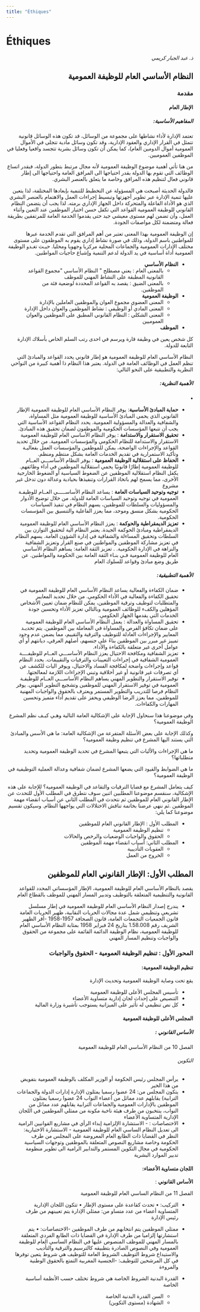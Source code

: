 ```yaml
---
title: "Éthiques"
---
```


# Éthiques


<div dir="rtl">

_ذ. عبد الجبار كريمي_

<Download />

## النظام الأساسي العام للوظيفة العمومية

### مقدمة

#### الإطار العام

##### المفاهيم الأساسية:

تعتمد الإدارة لأداء نشاطها على مجموعة من الوسائل، قد تكون هذه الوسائل قانونية تتمثل في القرار الإداري والعقود الإدارية، وقد تكون وسائل مادية تتجلى في الأموال العمومية أموال الدومين العام)، كما يمكن أن تكون وسائل بشرية تتجسد واقعيا وفعليا في الموظفين العموميين.

من هنا تأتي أهمية موضوع الوظيفة العمومية لأنه مجال مرتبط بتطور الدولة، فبقدر اتساع الوظائف التي تقوم بها الدولة بقدر احتياجها الى المرافق العامة واحتياجها الى إطار قانوني فعال
لتنظيم هذه المرافق وخاصة ما يتعلق بالعنصر البشري.

فالدولة الحديثة أصبحت هي المسؤولة عن التخطيط للتنمية بإبعادها المختلفة، لذا يتعين عليها تنمية الإدارة عبر تطوير أجهزتها وتبسيط إجراءات العمل والاهتمام بالعنصر البشري الذي هو الأداة الفاعلة والمتحركة داخل الجهاز الإداري برمته. لذا يجب أن يتضمن النظام القانوني للوظيفة العمومية القواعد التي تكفل حسن اختيار الموظفين عند التعين وأثناء العمل، وأن تضمن لهم مستوى معيشي جيد حتى يقدموا الخدمة العامة للمرتفقين بطريقة فعالة ومتضمنة لكل مواصفات الجودة.

إن الوظيفة العمومية بهذا المعنى تعتبر من أهم المرافق التي تقدم الخدمة عبرها للمواطنين باسم الدولة، وذلك في صورة نشاط إداري يقوم به الموظفون على مستوى مختلف الإدارات العمومية والجماعات المحلية مركزيا وجهويا ومحليا. حيـث تغـدو الوظيفة العمومية أداة أساسية في يد الدولة لدعم التنمية
وإشباع حاجيات المواطنين.

- **النظام الأساسي**
  - بالمعنى العام : يعني مصطلح " النظام الأساسي "مجموع القواعد القانونية المطبقة على النشاط المهني للموظف
  - بالمعنى الضيق : يقصد به القواعد المحددة لوضعية فئة من الموظفين.
- **الوظيفة العمومية**
  - المعنى العضوي مجموع العوان والموظفين العاملين بالإدارة
  - المعنى المادي أو الوظيفي : نشاط الموظفين والعوان داخل الإدارة
  - المعنى الشكلي : النظام القانوني المطبق على الموظفين والعوان العموميين
- **الموظف**

كل شخص يعين في وظيفة قارة ويرسم في احدى رتب السلم الخاص بأسلاك الإدارة التابعة للدولة.

النظام الأساسي العام للوظيفة العمومية هو إطار قانوني يحدد القواعد والمبادئ التي تنظم العمل في الوظائف العامة في الدولة. يعتبر هذا النظام ذا أهمية كبيرة من النواحي النظرية والتطبيقية على النحو التالي:

##### الأهمية النظرية:

•

- **حماية المبادئ الأساسية**: يوفر النظام الأساسي العام للوظيفة العمومية الإطار القانوني الذي يحمي المبادئ الأساسية للوظيفة العمومية مثل المساواة، والشفافية والعدالة والمسؤولية العمومية. يحدد النظام القواعد الأساسية التي يجب أن تتبعها المؤسسات الحكومية والموظفون لضمان تحقيق هذه المبادئ.
- **تحقيق الاستقرار والاستدامة** : يوفر النظام الأساسي العام للوظيفة العمومية الاستقرار والاستدامة للنظام الحكومي والمؤسسات العمومية. من خلال تحديد القواعد والإجراءات الواضحة، يمكن للموظفين والمؤسسات العمل بفعاليـة وتأكيد الاستمرارية في تقديم الخدمات العامة بشكل منتظم ومنظم.
- **الحفاظ على استقلالية الوظيفة العمومية** : يوفر النظام الأساســـي العــام للوظيفة العمومية إطارًا قانونيًا يحمي استقلالية الموظفين في أداء وظائفهم. يكفل النظام استقلالية الموظفين عن الضغوط السياسية أو الضغوط الخارجية الأخرى، مما يسمح لهم باتخاذ القرارات وتنفيذها بحيادية وعدالة دون تدخل غير مشروع
- **توجيه وتوحيد السياسات العامة** : يساعد النظام الأساســـــي العــام للوظيفـة العمومية في توجيه وتوحيد السياسات العامة للدولة. من خلال توضيح الأدوار والمسؤوليات والسلطات للموظفين، يسهم النظام في تنفيذ السياسات الحكومية بشكل منسق وموحد، مما يعزز الفاعلية والتنسيق بين المؤسسات
  الحكومية.
- **تعزيز الديمقراطية والحوكمة** : يعزز النظام الأساسي العام للوظيفة العمومية الديمقراطية ومبادئ الحوكمة الجيدة. يعتبر النظام الية لتحقيق التوازن بين السلطات وتحقيق المساءلة والشفافية في إدارة الشؤون العامة. يسهم النظام في تعزيز مشاركة الموظفين والمواطنين في صنع القرار وتعزيز الشفافية والنزاهة في الإدارة الحكومية.
  . تعزيز الثقة العامة: يساهم النظام الأساسي العام للوظيفة العمومية فـي بنـاء الثقة العامة بين الحكومة والمواطنين. عن طريق وضع مبادئ وقواعد للسلوك
  العام

##### الأهمية التطبيقية:

- ضمان الكفاءة والفعالية يساعد النظام الأساسي العام للوظيفة العمومية في تحقيق الكفاءة والفعالية في الأداء الحكومي. من خلال تحديد المعايير والمتطلبات لتوظيف وترقية الموظفين، يمكن للنظام ضمان تعيين الأشخاص المؤهلين والكفء للوظائف العمومية وبالتالي تعزيز الأداء وتحسين جودة الخدمات التي يقدمها الجهاز الحكومي.
- تحقيق المساواة والعدالة : يعمل النظام الأساسي العام للوظيفة العمومية على ضمان تكافؤ الفرص والمساواة في المعاملة بين الموظفين. يتم تحديـد المعايير والإجراءات العادلة للتوظيف والترقية والتقييم، مما يضمن عدم وجود تمييز غير مبرر بين الموظفين بناءً على جنسهم، أصلهم العرقي، ديانتهم أو أي عوامل أخرى غير متعلقة بالكفاءة والأداء.
- تعزيز الشفافية ومكافحة الاحتيال يعزز النظام الأساســـي العــام للوظيفــــة العمومية الشفافية في إجراءات التعيينات والترقيات والتقييمات. يحدد النظام قواعد وإجراءات واضحة لمكافحة الفساد والاحتيال، ويوفر اليات للكشف عن أي تصرفات غير قانونية أو غير أخلاقية وتبني الإجراءات اللازمة لمعالجتها.
- توفير الاستقرار والتطوير المهني يساهم النظام الأساســـي العــام للوظيفـة العمومية في توفير الاستقرار المهني للموظفين وتشجيع التطوير المهني. يوفر النظام فرصا للتدريب والتطوير المستمر ويعترف بالحقوق والواجبات المهنية للموظفين، مما يعزز الرضا الوظيفي ويحفز على تقديم أداء متميز وتحسين المهارات والكفاءات.

وفي موضوعنا هذا سنحاول الإجابة على الإشكالية العامة التالية وهـي كيـف نظم
المشرع الوظيفة العمومية؟

وكذلك الإجابة على بعض الأسئلة المتفرعة من الإشكالية العامة:
ما هي الأسس والمبادئ التي يستند اليها المشرع في تنظيم وظيفة العمومية؟

ما هي الإجراءات والأليات التي يتبعها المشرع في تحديد الوظيفة العمومية وتحديد متطلباتها؟

ما هي الضوابط والقيود التي يضعها المشرع لضمان شفافية وعدالة العملية التوظيفية في الوظيفة العمومية؟

كيف يتعامل المشرع مع قضايا الترقيات والتقاعد في الوظيفة العمومية؟
للإجابة على هذه الإشكالية، سنقسم موضوعنا المطلبين اثنين سوف نتطرق في المطلب الأول للتحدث عن الإطار القانوني العام للموظفين ثم نتحدث في المطلب الثاني عن أسباب انقضاء مهمة الموظفين .ثم ننهي عرضنا بخاتمة
تناقش الاختلالات التي يواجهها النظام. وسيكون تقسیم موضوعنا كما يلي:

- المطلب الأول : الإطار القانوني العام للموظفين
  - تنظيم الوظيفة العمومية
  - الحقوق والواجبات الوضعيات والرخص والحالات
- المطلب الثاني: أسباب انقضاء مهمة الموظفين
  - العقوبات التأديبية
  - الخروج من العمل

## المطلب الأول: الإطار القانوني العام للموظفين

يقصد بالنظام الأساسي العام للوظيفة العمومية، الإطار المؤسساتي المحدد للقواعد القانونية والتنظيمية المتعلقة
بالتوظيف وتدبير المسار المهني للموظف بالقطاع العام

- يندرج إصدار النظام الأساسي العام للوظيفة العمومية في إطار مسلسل تشريعي وتنظيمي شمل عدة مجالات
  الحريات النقابية، ظهير الحريات العامة قانون الجمعيات التجمعات العامة، قانون الصحافة 1957-1958
  -أقر الظهير الشريف رقم 1.58.008 بتاريخ 24 فبراير 1958 بمثابة النظام الأساسي العام للوظيفة العمومية، نظام
  الوظيفة الدائمة القائمة على مجموعة من الحقوق والواجبات وتنظيم المسار المهني

### المحور الأول : تنظيم الوظيفة العمومية - الحقوق والواجبات

#### تنظيم الوظيفة العمومية:

يقع تحت وصاية الوظيفة العمومية وتحديث الإدارة

- تأسيس المجلس الأعلى للوظيفة العمومية
- التنصيص على إحداث لجان إدارية متساوية الأعضاء
- كل نص تنظيمي له تأثير على الميزانية يستوجب تأشيرة وزارة المالية

#### المجلس الأعلى للوظيفة العمومية

##### الأساس القانوني :

الفصل 10 من النظام الأساسي العام للوظيفة العمومية

###### التكوين

- يرأس المجلس رئيس الحكومة أو الوزير المكلف بالوظيفة العمومية بتفويض من
  هذا الخير
- يتكون المجلس من:
  24 عضوا رسميا يمثلون الإدارة إدارات الدولة والجماعات الترابية) يقابلهم عدد
  مماثل من أعضاء النواب 24 عضوا رسميا يمثلون الموظفين بالإدارات العمومية والجماعات الترابية يقابلهم عدد مماثل من النواب،
  ينتخبون من طرف هيئة ناخبة مكونة من ممثلي الموظفين في اللجان الإدارية
  المتساوية الأعضاء
- الاختصاصات : - الاستشارة الإلزامية
  إبداء الرأي في مشاريع القوانيين الرامية الى تعديل النظام الساسي العام
  للوظيفة العمومية - الاستشارة الاختيارية:
  النظر في القضايا ذات الطابع العام المعروضة على المجلس من طرف الحكومة وخاصة مشاريع النصوص المتعلقة بالموظفين وتوجهات السياسية الحكومية في مجال التكوين المستمر والتدابير الرامية الى تطوير منظومة تدبير الموارد البشرية

#### اللجان متساوية الأعضاء:

**الأساس القانوني** :

الفصل 11 من النظام الساسي العام للوظيفة العمومية

- التركيب:
  • تحدث كقاعدة على مستوى الإطار
  • تتكون اللجان الإدارية المتساوية أعضاء من عدد متساو من:
  ممثلي الإدارة يتم تعيينهم من طرف رئيس الإدارة
- ممثلي الموظفين يتم انتخابهم من طرف الموظفين
  -الاختصاصات:
  • يتم استشارتها إلزاميا من طرف الإدارة في القضايا ذات الطابع الفردي المتعلقة بالمسار المهني للموظف المنصوص عليها في النظام الساسي العام للوظيفة العمومية وفي النصوص الصادرة بتطبيقه كالترسيم والترقية والتأديب
  والاستيداع
  شروط التوظيف
  الشروط العامة للتوظيف
  هي شروط يتعين توفرها في كل المرشحين للتوظيف:
  -الجنسية المغربية
  التمتع بالحقوق الوطنية والمروءة
- القدرة البدنية
  الشروط الخاصة
  هي شروط تختلف حسب الأنظمة أساسية الخاصة

  - السن
    القدرة البدنية الخاصة
  - الشهادة (مستوى التكوين)

</div>

